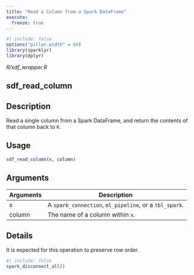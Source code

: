 ```yaml
---
title: "Read a Column from a Spark DataFrame"
execute:
  freeze: true
---
```


```r
#| include: false
options("pillar.width" = 60)
library(sparklyr) 
library(dplyr)
```

*R/sdf_wrapper.R*

## sdf_read_column

## Description
Read a single column from a Spark DataFrame, and return the contents of that column back to `R`. 


## Usage
```r
sdf_read_column(x, column) 
```

## Arguments
|Arguments|Description|
|---|---|
| x | A `spark_connection`, `ml_pipeline`, or a `tbl_spark`. |
| column | The name of a column within `x`. |

## Details
It is expected for this operation to preserve row order. 







```r
#| include: false
spark_disconnect_all()
```
